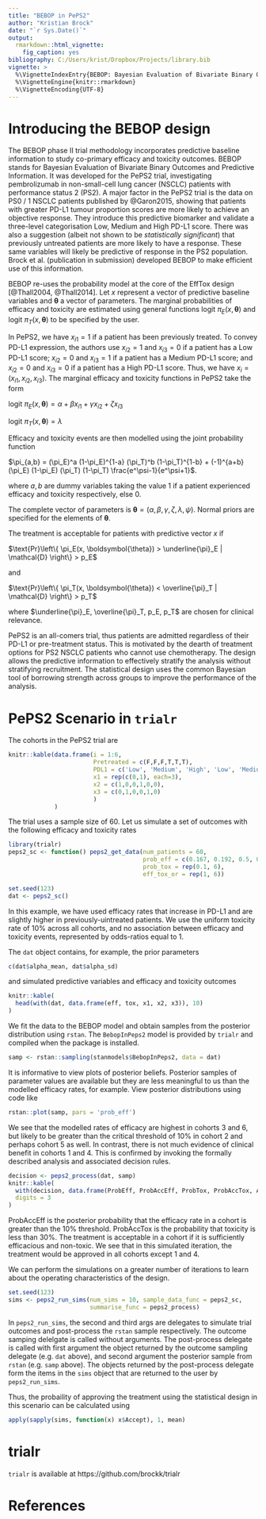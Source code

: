 ```yaml
---
title: "BEBOP in PePS2"
author: "Kristian Brock"
date: "`r Sys.Date()`"
output: 
  rmarkdown::html_vignette:
    fig_caption: yes
bibliography: C:/Users/krist/Dropbox/Projects/library.bib
vignette: >
  %\VignetteIndexEntry{BEBOP: Bayesian Evaluation of Bivariate Binary Outcomes and Predictive Information}
  %\VignetteEngine{knitr::rmarkdown}
  %\VignetteEncoding{UTF-8}
---
```


# Introducing the BEBOP design
The BEBOP phase II trial methodology incorporates predictive baseline information to study co-primary efficacy and toxicity outcomes.
BEBOP stands for Bayesian Evaluation of Bivariate Binary Outcomes and Predictive Information.
It was developed for the PePS2 trial, investigating pembrolizumab in non-small-cell lung cancer (NSCLC) patients with performance status 2 (PS2).
A major factor in the PePS2 trial is the data on PS0 / 1 NSCLC patients published by @Garon2015, showing that patients  with greater PD-L1 tumour proportion scores are more likely to achieve an objective response.
They introduce this predictive biomarker and validate a three-level categorisation Low, Medium and High PD-L1 score.
There was also a suggestion (albeit not shown to be _statistically significant_) that previously untreated patients are more likely to have a response.
These same variables will likely be predictive of response in the PS2 population.
Brock et al. (publication in submission) developed BEBOP to make efficient use of this information.

BEBOP re-uses the probability model at the core of the EffTox design [@Thall2004, @Thall2014].
Let $x$ represent a vector of predictive baseline variables and $\boldsymbol{\theta}$ a vector of parameters.
The marginal probabilities of efficacy and toxicity are estimated using general functions $\text{logit } \pi_E(x, \boldsymbol{\theta})$ and $\text{logit } \pi_T(x, \boldsymbol{\theta})$ to be specified by the user.

In PePS2, we have $x_{i1} = 1$ if a patient has been previously treated.
To convey PD-L1 expression, the authors use $x_{i2} = 1$ and $x_{i3} = 0$ if a patient has a Low PD-L1 score;
$x_{i2} = 0$ and $x_{i3} = 1$ if a patient has a Medium PD-L1 score;
and $x_{i2} = 0$ and $x_{i3} = 0$ if a patient has a High PD-L1 score.
Thus, we have $x_i = (x_{i1}, x_{i2}, x_{i3})$. 
The marginal efficacy and toxicity functions in PePS2 take the form

$\text{logit } \pi_E(x, \boldsymbol{\theta}) = \alpha + \beta x_{i1} + \gamma x_{i2} + \zeta x_{i3}$

$\text{logit } \pi_T(x, \boldsymbol{\theta}) = \lambda$

Efficacy and toxicity events are then modelled using the joint probability function

$\pi_{a,b} = (\pi_E)^a (1-\pi_E)^{1-a} (\pi_T)^b (1-\pi_T)^{1-b} + (-1)^{a+b} (\pi_E) (1-\pi_E) (\pi_T) (1-\pi_T) \frac{e^\psi-1}{e^\psi+1}$.

where $a,b$ are dummy variables taking the value 1 if a patient experienced efficacy and toxicity respectively, else 0.

The complete vector of parameters is $\boldsymbol{\theta} = (\alpha, \beta, \gamma, \zeta, \lambda, \psi)$.
Normal priors are specified for the elements of $\boldsymbol{\theta}$.

The treatment is acceptable for patients with predictive vector $x$ if

$\text{Pr}\left\{ \pi_E(x, \boldsymbol{\theta}) > \underline{\pi}_E | \mathcal{D} \right\} > p_E$

and

$\text{Pr}\left\{ \pi_T(x, \boldsymbol{\theta}) < \overline{\pi}_T | \mathcal{D} \right\} > p_T$

where $\underline{\pi}_E, \overline{\pi}_T, p_E, p_T$ are chosen for clinical relevance.

PePS2 is an all-comers trial, thus patients are admitted regardless of their PD-L1 or pre-treatment status.
This is motivated by the dearth of treatment options for PS2 NSCLC patients who cannot use chemotherapy.
The design allows the predictive information to effectively stratify the analysis without stratifying recruitment.
The statistical design uses the common Bayesian tool of borrowing strength across groups to improve the performance of the analysis.

# PePS2 Scenario in ```trialr```
The cohorts in the PePS2 trial are 

```r
knitr::kable(data.frame(i = 1:6, 
                        Pretreated = c(F,F,F,T,T,T),
                        PDL1 = c('Low', 'Medium', 'High', 'Low', 'Medium', 'High'),
                        x1 = rep(c(0,1), each=3),
                        x2 = c(1,0,0,1,0,0),
                        x3 = c(0,1,0,0,1,0)
                        )
             )
```

The trial uses a sample size of 60. 
Let us simulate a set of outcomes with the following efficacy and toxicity rates  
```r
library(trialr)
peps2_sc <- function() peps2_get_data(num_patients = 60,
                                      prob_eff = c(0.167, 0.192, 0.5, 0.091, 0.156, 0.439),
                                      prob_tox = rep(0.1, 6),
                                      eff_tox_or = rep(1, 6))

set.seed(123)
dat <- peps2_sc()
```

In this example, we have used efficacy rates that increase in PD-L1 and are slightly higher in previously-uintreated patients.
We use the uniform toxicity rate of 10% across all cohorts, and no association between efficacy and toxicity events, represented by odds-ratios equal to 1. 

The ```dat``` object contains, for example, the prior parameters

```r
c(dat$alpha_mean, dat$alpha_sd)
```

and simulated predictive variables and efficacy and toxicity outcomes

```r
knitr::kable(
  head(with(dat, data.frame(eff, tox, x1, x2, x3)), 10)
)
```


We fit the data to the BEBOP model and obtain samples from the posterior distribution using ```rstan```.
The ```BebopInPeps2``` model is provided by ```trialr``` and compiled when the package is installed.

```r
samp <- rstan::sampling(stanmodels$BebopInPeps2, data = dat)
```

It is informative to view plots of posterior beliefs. 
Posterior samples of parameter values are available but they are less meaningful to us than the modelled efficacy rates, for example.
View posterior distributions using code like
```r
rstan::plot(samp, pars = 'prob_eff')
```

We see that the modelled rates of efficacy are highest in cohorts 3 and 6, but likely to be greater than the critical threshold of 10% in cohort 2 and perhaps cohort 5 as well.
In contrast, there is not much evidence of clinical benefit in cohorts 1 and 4.
This is confirmed by invoking the formally described analysis and associated decision rules.
```r
decision <- peps2_process(dat, samp)
knitr::kable(
  with(decision, data.frame(ProbEff, ProbAccEff, ProbTox, ProbAccTox, Accept)), 
  digits = 3
)
```

ProbAccEff is the posterior probability that the efficacy rate in a cohort is greater than the 10% threshold.
ProbAccTox is the probability that toxicity is less than 30%.
The treatment is acceptable in a cohort if it is sufficiently efficacious and non-toxic.
We see that in this simulated iteration, the treatment would be approved in all cohorts except 1 and 4.

We can perform the simulations on a greater number of iterations to learn about the operating characteristics of the design.
```r
set.seed(123)
sims <- peps2_run_sims(num_sims = 10, sample_data_func = peps2_sc,
                       summarise_func = peps2_process)
```

In ```peps2_run_sims```, the second and third args are delegates to simulate trial outcomes and post-process the ```rstan``` sample respectively.
The outcome samping delelgate is called without arguments.
The post-process delegate is called with first argument the object returned by the outcome sampling delegate (e.g. ```dat``` above), and second argument the posterior sample from ```rstan``` (e.g. ```samp``` above).
The objects returned by the post-process delegate form the items in the ```sims``` object that are returned to the user by ```peps2_run_sims```. 

Thus, the probaility of approving the treatment using the statistical design in this scenario can be calculated using
```r
apply(sapply(sims, function(x) x$Accept), 1, mean)
```

# trialr
`trialr` is available at https://github.com/brockk/trialr



# References
